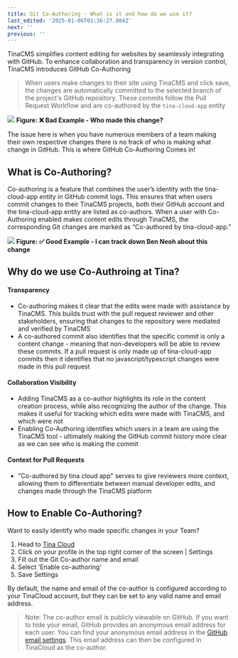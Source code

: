 ```yaml
---
title: Git Co-Authoring - What is it and how do we use it?
last_edited: '2025-01-06T01:36:27.804Z'
next: ''
previous: ''
---
```


TinaCMS simplifies content editing for websites by seamlessly integrating with GitHub. To enhance collaboration and transparency in version control, TinaCMS introduces GitHub Co-Authoring

> When users make changes to their site using TinaCMS and click save, the changes are automatically committed to the selected branch of the project's GitHub repository. These commits follow the Pull Request Workflow and are co-authored by the `tina-cloud-app` entity

![](/tina-cloud-app-bad-example.png)
**Figure: ❌ Bad Example - Who made this change?**

The issue here is when you have numerous members of a team making their own respective changes there is no track of who is making what change in GitHub. This is where GitHub Co-Authoring Comes in!

## What is Co-Authoring?

Co-authoring is a feature that combines the user’s identity with the tina-cloud-app entity in GitHub commit logs. This ensures that when users commit changes to their TinaCMS projects, both their GitHub account and the tina-cloud-app entity are listed as co-authors. When a user with Co-Authoring enabled makes content edits through TinaCMS, the corresponding Git changes are marked as “Co-authored by tina-cloud-app.”

![](/tina-cloud-app-good-example.png)
**Figure: ✅ Good Example - I can track down Ben Neoh about this change**

## Why do we use Co-Authroing at Tina?

#### Transparency

* Co-authoring makes it clear that the edits were made with assistance by TinaCMS. This builds trust with the pull request reviewer and other stakeholders, ensuring that changes to the repository were mediated and verified by TinaCMS
* A co-authored commit also identifies that the specific commit is only a content change - meaning that non-developers will be able to review these commits. If a pull request is only made up of tina-cloud-app commits then it identifies that no javascript/typescript changes were made in this pull request

#### Collaboration Visibility

* Adding TinaCMS as a co-author highlights its role in the content creation process, while also recognizing the author of the change. This makes it useful for tracking which edits were made with TinaCMS, and which were not
* Enabling Co-Authoring identifies which users in a team are using the TinaCMS tool - ultimately making the GitHub commit history more clear as we can see who is making the commit


#### Context for Pull Requests

* "Co-authored by tina cloud app" serves to give reviewers more context, allowing them to differentiate between manual developer edits, and changes made through the TinaCMS platform

## How to Enable Co-Authoring?

Want to easily identify who made specific changes in your Team?

1. Head to [Tina Cloud](https://app.tina.io/)
2. Click on your profile in the top right corner of the screen | Settings
3. Fill out the Git Co-author name and email
4. Select 'Enable co-authoring'
5. Save Settings

By default, the name and email of the co-author is configured according to your TinaCloud account, but they can be set to any valid name and email address.

> Note: The co-author email is publicly viewable on GitHub. If you want to hide your email, GitHub provides an anonymous email address for each user. You can find your anonymous email address in the [GitHub email settings](https://github.com/settings/emails). This email address can then be configured in TinaCloud as the co-author.
